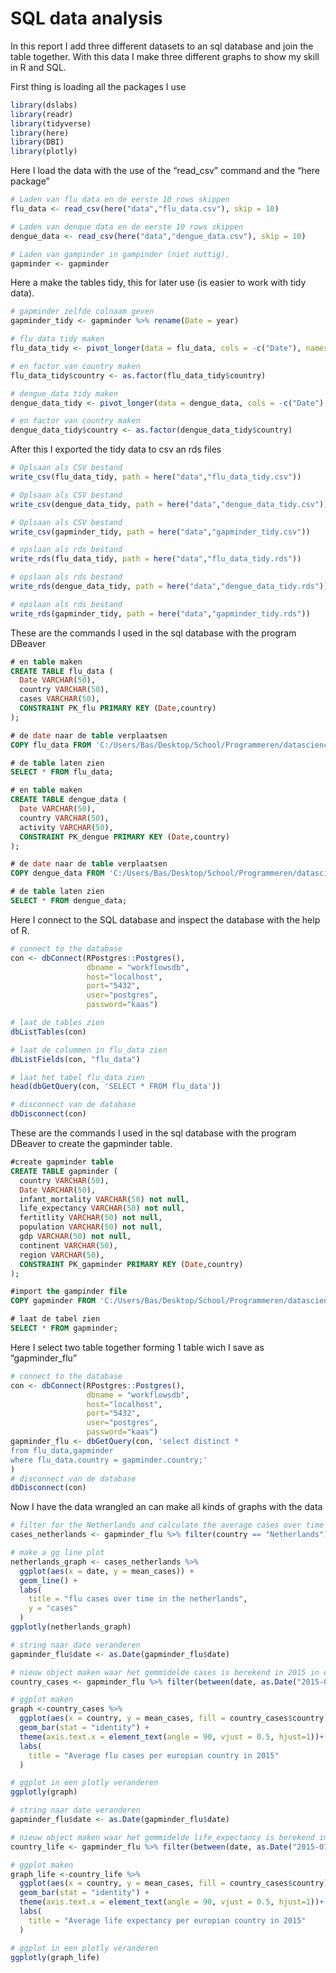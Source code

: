 # SQL data analysis

In this report I add three different datasets to an sql database and join the table together.
With this data I make three different graphs to show my skill in R and SQL.

First thing is loading all the packages I use
```r
library(dslabs)
library(readr)
library(tidyverse)
library(here)
library(DBI)
library(plotly)
```

Here I load the data with the use of the "read_csv" command and the "here package"
```r
# Laden van flu data en de eerste 10 rows skippen
flu_data <- read_csv(here("data","flu_data.csv"), skip = 10)

# Laden van denque data en de eerste 10 rows skippen
dengue_data <- read_csv(here("data","dengue_data.csv"), skip = 10)

# Laden van gampinder in gampinder (niet nuttig).
gapminder <- gapminder
```

Here a make the tables tidy, this for later use (is easier to work with tidy data).
```r
# gapminder zelfde colnaam geven
gapminder_tidy <- gapminder %>% rename(Date = year)

# flu_data tidy maken
flu_data_tidy <- pivot_longer(data = flu_data, cols = -c("Date"), names_to = "country", values_to = "cases")

# en factor van country maken
flu_data_tidy$country <- as.factor(flu_data_tidy$country)

# dengue_data tidy maken
dengue_data_tidy <- pivot_longer(data = dengue_data, cols = -c("Date"), names_to = "country", values_to = "activity")

# en factor van country maken
dengue_data_tidy$country <- as.factor(dengue_data_tidy$country)
```

After this I exported the tidy data to csv an rds files
```r
# Oplsaan als CSV bestand
write_csv(flu_data_tidy, path = here("data","flu_data_tidy.csv"))

# Oplsaan als CSV bestand
write_csv(dengue_data_tidy, path = here("data","dengue_data_tidy.csv"))

# Oplsaan als CSV bestand
write_csv(gapminder_tidy, path = here("data","gapminder_tidy.csv"))

# opslaan als rds bestand
write_rds(flu_data_tidy, path = here("data","flu_data_tidy.rds"))

# opslaan als rds bestand
write_rds(dengue_data_tidy, path = here("data","dengue_data_tidy.rds"))

# opslaan als rds bestand
write_rds(gapminder_tidy, path = here("data","gapminder_tidy.rds"))

```

These are the commands I used in the sql database with the program DBeaver
```sql
# en table maken
CREATE TABLE flu_data (
  Date VARCHAR(50),
  country VARCHAR(50),
  cases VARCHAR(50),
  CONSTRAINT PK_flu PRIMARY KEY (Date,country)
);

# de date naar de table verplaatsen
COPY flu_data FROM 'C:/Users/Bas/Desktop/School/Programmeren/datascience/portfolio/data/flu_data_tidy.csv' WITH (FORMAT csv);

# de table laten zien
SELECT * FROM flu_data; 

# en table maken
CREATE TABLE dengue_data (
  Date VARCHAR(50),
  country VARCHAR(50),
  activity VARCHAR(50),
  CONSTRAINT PK_dengue PRIMARY KEY (Date,country)
);

# de date naar de table verplaatsen
COPY dengue_data FROM 'C:/Users/Bas/Desktop/School/Programmeren/datascience/portfolio/data/dengue_data_tidy.csv' WITH (FORMAT csv);

# de table laten zien
SELECT * FROM dengue_data; 
```

Here I connect to the SQL database and inspect the database with the help of R.
```r
# connect to the database
con <- dbConnect(RPostgres::Postgres(), 
                 dbname = "workflowsdb", 
                 host="localhost", 
                 port="5432", 
                 user="postgres", 
                 password="kaas") 

# laat de tables zien
dbListTables(con)

# laat de colummen in flu_data zien
dbListFields(con, "flu_data")

# laat het tabel flu_data zien
head(dbGetQuery(con, 'SELECT * FROM flu_data'))

# disconnect van de database
dbDisconnect(con) 
```

These are the commands I used in the sql database with the program DBeaver to create the gapminder table.
```sql
#create gapminder table
CREATE TABLE gapminder (
  country VARCHAR(50),
  Date VARCHAR(50),
  infant_mortality VARCHAR(50) not null,
  life_expectancy VARCHAR(50) not null,
  fertitlity VARCHAR(50) not null,
  population VARCHAR(50) not null,
  gdp VARCHAR(50) not null,
  continent VARCHAR(50),
  region VARCHAR(50),
  CONSTRAINT PK_gapminder PRIMARY KEY (Date,country)
);

#import the gampinder file
COPY gapminder FROM 'C:/Users/Bas/Desktop/School/Programmeren/datascience/portfolio/data/gapminder_tidy.csv' WITH (FORMAT csv);

# laat de tabel zien
SELECT * FROM gapminder; 
```

Here I select two table together forming 1 table wich I save as "gapminder_flu"
```r
# connect to the database
con <- dbConnect(RPostgres::Postgres(), 
                 dbname = "workflowsdb", 
                 host="localhost", 
                 port="5432", 
                 user="postgres", 
                 password="kaas") 
gapminder_flu <- dbGetQuery(con, 'select distinct *
from flu_data,gapminder
where flu_data.country = gapminder.country;'
)
# disconnect van de database
dbDisconnect(con) 
```

Now I have the data wrangled an can make all kinds of graphs with the data
```r
# filter for the Netherlands and calculate the average cases over time
cases_netherlands <- gapminder_flu %>% filter(country == "Netherlands") %>% group_by(date=as.Date(date)) %>% summarise(mean_cases=mean(as.numeric(cases)))

# make a gg line plot
netherlands_graph <- cases_netherlands %>%
  ggplot(aes(x = date, y = mean_cases)) +
  geom_line() +
  labs(
    title = "flu cases over time in the netherlands",
    y = "cases"
  )
ggplotly(netherlands_graph)


```

```r
# string naar date veranderen
gapminder_flu$date <- as.Date(gapminder_flu$date)

# nieuw object maken waar het gemmidelde cases is berekend in 2015 in europa
country_cases <- gapminder_flu %>% filter(between(date, as.Date("2015-01-01"), as.Date("2015-12-30"))) %>% filter(continent == "Europe") %>% group_by(country) %>% summarise(mean_cases=mean(as.numeric(cases)))

# ggplot maken
graph <-country_cases %>%
  ggplot(aes(x = country, y = mean_cases, fill = country_cases$country)) +
  geom_bar(stat = "identity") +
  theme(axis.text.x = element_text(angle = 90, vjust = 0.5, hjust=1))+
  labs(
    title = "Average flu cases per europian country in 2015"
  )

# ggplot in een plotly veranderen
ggplotly(graph)
```

```r
# string naar date veranderen
gapminder_flu$date <- as.Date(gapminder_flu$date)

# nieuw object maken waar het gemmidelde life_expectancy is berekend in 2015 in europa
country_life <- gapminder_flu %>% filter(between(date, as.Date("2015-01-01"), as.Date("2015-12-30"))) %>% filter(continent == "Europe") %>% group_by(country) %>% summarise(mean_cases=mean(as.numeric(life_expectancy)))

# ggplot maken
graph_life <-country_life %>%
  ggplot(aes(x = country, y = mean_cases, fill = country_cases$country)) +
  geom_bar(stat = "identity") +
  theme(axis.text.x = element_text(angle = 90, vjust = 0.5, hjust=1))+
  labs(
    title = "Average life expectancy per europian country in 2015"
  )

# ggplot in een plotly veranderen
ggplotly(graph_life)
```

